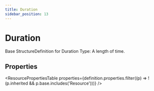 ```yaml
---
title: Duration
sidebar_position: 13
---
```



# Duration

Base <Link to="/docs/api/fhir/resources/structuredefinition">StructureDefinition</Link> for <Link to="/docs/api/fhir/datatypes/duration">Duration</Link> Type: A length of time.

<Tabs queryString="section">
  <TabItem value="schema" label="Schema" default>

## Properties

<ResourcePropertiesTable
  properties={definition.properties.filter((p) => !(p.inherited && p.base.includes('Resource')))}
/>

  </TabItem>

</Tabs>
